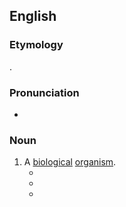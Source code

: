 ==English==

===Etymology===
{{prefix|bio|organism|lang=en}}.

===Pronunciation===
* {{a|US}} {{IPA|baɪoʊˈoʊɹɡənɪzm|lang=en}}

===Noun===
{{en-noun}}

# A [[biological]] [[organism]].
#* {{quote-book|title=Safety in the chemical laboratory|volume=4|page=146|author=Norman V. Steere|year=1967|passage=Mr. Hawkes' last statement may be true for relatively small mercury-water systems but extrapolate a bit and place one "intelligent '''bioorganism''' exhaling carbon dioxide" (presumably human) in a closed room with a fan blowing recirculating air  over the surface of a 500 ft<sup>2</sup> tank of mercury covered with a foot of water.}}
#* {{quote-book|title=The Information Revolution and International Security|page=160|author=Ryan Henry|year=1998|passage=Larger and more powerful regional and global nodes could inherit the attributes of this base node, thus enabling the growth of a Global Infosphere in a way quite analogous to the growth of a '''bioorganism'''.}}
#* {{quote-book|title=Bioactive Polymeric Systems: An Overview|author=Charles G. Gebelein|year=2012|page=670|passage=A second mechanism involves the active participation of the '''bioorganism'''.|url=https://books.google.com/books?id=aqfVBwAAQBAJ&lpg=PA670&dq=%22bioorganism%22&pg=PA670#v=onepage&q=%22bioorganism%22&f=false}}